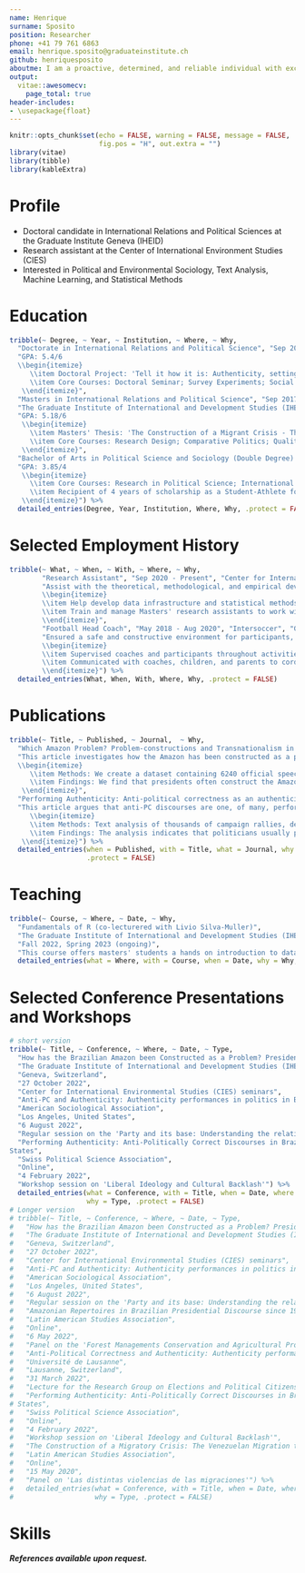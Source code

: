 ```yaml
---
name: Henrique
surname: Sposito
position: Researcher
phone: +41 79 761 6863
email: henrique.sposito@graduateinstitute.ch
github: henriquesposito
aboutme: I am a proactive, determined, and reliable individual with excellent teamwork skills. I hold a Brazilian and Italian nationality and a Swiss B permit. During my free time, I restore vintage bicycles.
output: 
  vitae::awesomecv:
    page_total: true
header-includes:
- \usepackage{float}
---
```


```r
knitr::opts_chunk$set(echo = FALSE, warning = FALSE, message = FALSE,
                      fig.pos = "H", out.extra = "")
library(vitae)
library(tibble)
library(kableExtra)
```

# Profile

 * Doctoral candidate in International Relations and Political Sciences at the Graduate Institute Geneva (IHEID)
 * Research assistant at the Center of International Environment Studies (CIES)
 * Interested in Political and Environmental Sociology, Text Analysis, Machine Learning, and Statistical Methods

# Education

```r
tribble(~ Degree, ~ Year, ~ Institution, ~ Where, ~ Why,
  "Doctorate in International Relations and Political Science", "Sep 2019 - Sep 2023 (expected)", "The Graduate Institute of International and Development Studies (IHEID)", "Geneva, Switzerland",
  "GPA: 5.4/6
  \\begin{itemize}
     \\item Doctoral Project: 'Tell it how it is: Authenticity, setting, and urgency in political discourses' (Supervised by Dr. James Hollway and Dr. Yanina Welp)
     \\item Core Courses: Doctoral Seminar; Survey Experiments; Social Networks; Statistics; Identity and Violence
   \\end{itemize}",
  "Masters in International Relations and Political Science", "Sep 2017 - Aug 2019",
  "The Graduate Institute of International and Development Studies (IHEID)", "Geneva, Switzerland",
  "GPA: 5.18/6
   \\begin{itemize}
     \\item Masters' Thesis: 'The Construction of a Migrant Crisis - The Venezuelan Migration to Brazil' (Supervised by Dr. Melanie Kolbe and Dr. Graziella Moraes Silva; Grade: 5.25)
     \\item Core Courses: Research Design; Comparative Politics; Qualitative Methods; International Political Economy, Foreign Policy Analysis
   \\end{itemize}",
  "Bachelor of Arts in Political Science and Sociology (Double Degree) with a minor in Economics", "Jan 2013 - Jun 2017", "University of Alabama at Birmingham", "Birmingham, United States",
  "GPA: 3.85/4
   \\begin{itemize}
     \\item Core Courses: Research in Political Science; International Sociology; Behavioral Economics; Social Statistics; Mind, Self and Society; Human Rights
     \\item Recipient of 4 years of scholarship as a Student-Athlete for Soccer in a NCAA Division 1 University
   \\end{itemize}") %>% 
  detailed_entries(Degree, Year, Institution, Where, Why, .protect = FALSE)
```

# Selected Employment History

```r
tribble(~ What, ~ When, ~ With, ~ Where, ~ Why,
        "Research Assistant", "Sep 2020 - Present", "Center for International Environmental Studies (CIES)", "Geneva, Switzerland",
        "Assist with the theoretical, methodological, and empirical developments in data and analysis for across various domains of global governance in the project called 'Power and Networks and the Rate of Change in Institutional Complexes' (PANARCHIC), funded by the Swiss National Science Foundation (SNSF)
        \\begin{itemize}
        \\item Help develop data infrastructure and statistical methods in R, offered as an emsemble of R packages, for the gathering, consolidation, and analysis of global governance data.
        \\item Train and manage Masters' research assistants to work with data colletion, R programming and package development, GitHub branching, and other theoretical and practical issues related to the project.
        \\end{itemize}",
        "Football Head Coach", "May 2018 - Aug 2020", "Intersoccer", "Geneva, Switzerland",
        "Ensured a safe and constructive environment for participants, coaches, and parents while promoting the benefits of sports
        \\begin{itemize}
        \\item Supervised coaches and participants throughout activities to ensure their safety.
        \\item Communicated with coaches, children, and parents to cordinate and solve logistical issues related to transportation, venue organization, and delivery of supplies, as well as any medical emergencies and other unexpected events that arose.
        \\end{itemize}") %>% 
  detailed_entries(What, When, With, Where, Why, .protect = FALSE)
```

# Publications

```r
tribble(~ Title, ~ Published, ~ Journal,  ~ Why, 
  "Which Amazon Problem? Problem-constructions and Transnationalism in Brazilian Presidential Discourse since 1985 (with Livio Silva-Muller)", "Forthcoming", "Environmental Politics",
  "This article investigates how the Amazon has been constructed as a problem in Brazilian presidential speeches since 1985. We develop a framework that accounts for how important transnational actors, as presidents, construct policy objects as particular problems depending on where and when they participate in politics
  \\begin{itemize}
     \\item Methods: We create a dataset containing 6240 official speeches by all Brazilian presidents since 1985. We train a supervised machine learning algorithim to classify how Amazon related sections within speeches construct the Amazon as a problem.
     \\item Findings: We find that presidents often construct the Amazon as an environmental problem when speaking far away from the region, whereas they usually construct it as problems of economic integration or social development when in the Amazon.
   \\end{itemize}",
  "Performing Authenticity: Anti-political correctness as an authenticity performance in Brazil and the United States", "Under Review", "Political Behavior",
  "This article argues that anti-PC discourses are one, of many, performances of authenticity in politics. A framework for identifying several discursive performances of authenticity in politics that focuses on displays (what), projections (who, when, and where), and mechanisms (how) is developed
     \\begin{itemize} 
     \\item Methods: Text analysis of thousands of campaign rallies, debates, interviews, and official speeches gathered for presidents and presidential candidates in Brazil and the United States since the 1980s.
     \\item Findings: The analysis indicates that politicians usually perform different authenticities most when they are candidates or after having left office. As well, politicians often adapt to perform what audiences 'want to hear'.
   \\end{itemize}") %>% 
  detailed_entries(when = Published, with = Title, what = Journal, why = Why,
                   .protect = FALSE)
```

# Teaching

```r
tribble(~ Course, ~ Where, ~ Date, ~ Why, 
  "Fundamentals of R (co-lecturered with Livio Silva-Muller)",
  "The Graduate Institute of International and Development Studies (IHEID)",
  "Fall 2022, Spring 2023 (ongoing)",
  "This course offers masters' students a hands on introduction to data science using the R programming language and software. We teach students how to import, transform, analyze, and visualize various types of data in R. To help students think through data, we show practical applications of R for the analysis of environment, finance, and conflict data.") %>% 
  detailed_entries(what = Where, with = Course, when = Date, why = Why, .protect = FALSE)
```

# Selected Conference Presentations and Workshops

```r
# short version
tribble(~ Title, ~ Conference, ~ Where, ~ Date, ~ Type, 
  "How has the Brazilian Amazon been Constructed as a Problem? Presidential Speeches and Transnational Politics since 1985",
  "The Graduate Institute of International and Development Studies (IHEID)",
  "Geneva, Switzerland",
  "27 October 2022",
  "Center for International Environmental Studies (CIES) seminars",
  "Anti-PC and Authenticity: Authenticity performances in politics in Brazil and the United States",
  "American Sociological Association",
  "Los Angeles, United States",
  "6 August 2022",
  "Regular session on the 'Party and its base: Understanding the relationship between political professionals and their audiences'",
  "Performing Authenticity: Anti-Politically Correct Discourses in Brazil and the United
States",
  "Swiss Political Science Association",
  "Online",
  "4 February 2022",
  "Workshop session on 'Liberal Ideology and Cultural Backlash'") %>% 
  detailed_entries(what = Conference, with = Title, when = Date, where = Where, 
                   why = Type, .protect = FALSE)
# Longer version
# tribble(~ Title, ~ Conference, ~ Where, ~ Date, ~ Type, 
#   "How has the Brazilian Amazon been Constructed as a Problem? Presidential Speeches and Transnational Politics since 1985",
#   "The Graduate Institute of International and Development Studies (IHEID)",
#   "Geneva, Switzerland",
#   "27 October 2022",
#   "Center for International Environmental Studies (CIES) seminars",
#   "Anti-PC and Authenticity: Authenticity performances in politics in Brazil and the United States",
#   "American Sociological Association",
#   "Los Angeles, United States",
#   "6 August 2022",
#   "Regular session on the 'Party and its base: Understanding the relationship between political professionals and their audiences'",
#   "Amazonian Repertoires in Brazilian Presidential Discourse since 1985",
#   "Latin American Studies Association",
#   "Online",
#   "6 May 2022",
#   "Panel on the 'Forest Managements Conservation and Agricultural Production'",
#   "Anti-Political Correctness and Authenticity: Authenticity performances in politics in Brazil and the United States",
#   "Université de Lausanne",
#   "Lausanne, Switzerland",
#   "31 March 2022",
#   "Lecture for the Research Group on Elections and Political Citizenship (GREC)",
#   "Performing Authenticity: Anti-Politically Correct Discourses in Brazil and the United
# States",
#   "Swiss Political Science Association",
#   "Online",
#   "4 February 2022",
#   "Workshop session on 'Liberal Ideology and Cultural Backlash'",
#   "The Construction of a Migratory Crisis: The Venezuelan Migration to Brazil",
#   "Latin American Studies Association",
#   "Online",
#   "15 May 2020",
#   "Panel on 'Las distintas violencias de las migraciones'") %>% 
#   detailed_entries(what = Conference, with = Title, when = Date, where = Where, 
#                    why = Type, .protect = FALSE)
```

# Skills

```{=latex}
\begin{table}[tbh]
\centering
\begin{tabular}{cccll}
\textbf{Languages} & \textbf{Programming languages} & \textbf{Markup languages} & \textit{} & \textit{} \\
\multicolumn{1}{l}{}   & \multicolumn{1}{l}{}  & \multicolumn{1}{l}{} &  &  \\
Portuguese (Native)    & R (Advanced)          & Markdown (Advanced) &  &  \\
English (Fluent)       & Python (Intermediate) & LaTeX (Intermediate) &  &  \\
French (Proficient)    & C (Intermidiate)      & HTML (Intermediate)  &  &  \\
Spanish (Intermediate) & Bash (Basic)          & CSS (Intermidiate)   &  &  \\
Italian (Intermediate) & Java (Basic)          &.                     &  &  \\
                       &                       &                      &  & 
\end{tabular}
\end{table}
```

***References available upon request.***
